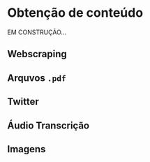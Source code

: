 # Obtenção de conteúdo {#scrape}

EM CONSTRUÇÃO...

## Webscraping

## Arquvos `.pdf`

## Twitter

## Áudio Transcrição

## Imagens
